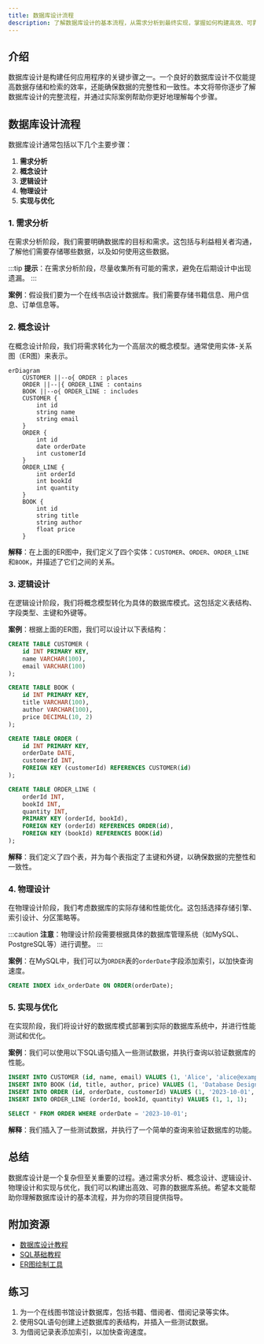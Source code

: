 ```yaml
---
title: 数据库设计流程
description: 了解数据库设计的基本流程，从需求分析到最终实现，掌握如何构建高效、可靠的数据库系统。
---
```


## 介绍

数据库设计是构建任何应用程序的关键步骤之一。一个良好的数据库设计不仅能提高数据存储和检索的效率，还能确保数据的完整性和一致性。本文将带你逐步了解数据库设计的完整流程，并通过实际案例帮助你更好地理解每个步骤。

## 数据库设计流程

数据库设计通常包括以下几个主要步骤：

1. **需求分析**
2. **概念设计**
3. **逻辑设计**
4. **物理设计**
5. **实现与优化**

### 1. 需求分析

在需求分析阶段，我们需要明确数据库的目标和需求。这包括与利益相关者沟通，了解他们需要存储哪些数据，以及如何使用这些数据。

:::tip
**提示**：在需求分析阶段，尽量收集所有可能的需求，避免在后期设计中出现遗漏。
:::

**案例**：假设我们要为一个在线书店设计数据库。我们需要存储书籍信息、用户信息、订单信息等。

### 2. 概念设计

在概念设计阶段，我们将需求转化为一个高层次的概念模型。通常使用实体-关系图（ER图）来表示。

```mermaid
erDiagram
    CUSTOMER ||--o{ ORDER : places
    ORDER ||--|{ ORDER_LINE : contains
    BOOK ||--o{ ORDER_LINE : includes
    CUSTOMER {
        int id
        string name
        string email
    }
    ORDER {
        int id
        date orderDate
        int customerId
    }
    ORDER_LINE {
        int orderId
        int bookId
        int quantity
    }
    BOOK {
        int id
        string title
        string author
        float price
    }
```

**解释**：在上面的ER图中，我们定义了四个实体：`CUSTOMER`、`ORDER`、`ORDER_LINE`和`BOOK`，并描述了它们之间的关系。

### 3. 逻辑设计

在逻辑设计阶段，我们将概念模型转化为具体的数据库模式。这包括定义表结构、字段类型、主键和外键等。

**案例**：根据上面的ER图，我们可以设计以下表结构：

```sql
CREATE TABLE CUSTOMER (
    id INT PRIMARY KEY,
    name VARCHAR(100),
    email VARCHAR(100)
);

CREATE TABLE BOOK (
    id INT PRIMARY KEY,
    title VARCHAR(100),
    author VARCHAR(100),
    price DECIMAL(10, 2)
);

CREATE TABLE ORDER (
    id INT PRIMARY KEY,
    orderDate DATE,
    customerId INT,
    FOREIGN KEY (customerId) REFERENCES CUSTOMER(id)
);

CREATE TABLE ORDER_LINE (
    orderId INT,
    bookId INT,
    quantity INT,
    PRIMARY KEY (orderId, bookId),
    FOREIGN KEY (orderId) REFERENCES ORDER(id),
    FOREIGN KEY (bookId) REFERENCES BOOK(id)
);
```

**解释**：我们定义了四个表，并为每个表指定了主键和外键，以确保数据的完整性和一致性。

### 4. 物理设计

在物理设计阶段，我们考虑数据库的实际存储和性能优化。这包括选择存储引擎、索引设计、分区策略等。

:::caution
**注意**：物理设计阶段需要根据具体的数据库管理系统（如MySQL、PostgreSQL等）进行调整。
:::

**案例**：在MySQL中，我们可以为`ORDER`表的`orderDate`字段添加索引，以加快查询速度。

```sql
CREATE INDEX idx_orderDate ON ORDER(orderDate);
```

### 5. 实现与优化

在实现阶段，我们将设计好的数据库模式部署到实际的数据库系统中，并进行性能测试和优化。

**案例**：我们可以使用以下SQL语句插入一些测试数据，并执行查询以验证数据库的性能。

```sql
INSERT INTO CUSTOMER (id, name, email) VALUES (1, 'Alice', 'alice@example.com');
INSERT INTO BOOK (id, title, author, price) VALUES (1, 'Database Design', 'John Doe', 29.99);
INSERT INTO ORDER (id, orderDate, customerId) VALUES (1, '2023-10-01', 1);
INSERT INTO ORDER_LINE (orderId, bookId, quantity) VALUES (1, 1, 1);

SELECT * FROM ORDER WHERE orderDate = '2023-10-01';
```

**解释**：我们插入了一些测试数据，并执行了一个简单的查询来验证数据库的功能。

## 总结

数据库设计是一个复杂但至关重要的过程。通过需求分析、概念设计、逻辑设计、物理设计和实现与优化，我们可以构建出高效、可靠的数据库系统。希望本文能帮助你理解数据库设计的基本流程，并为你的项目提供指导。

## 附加资源

- [数据库设计教程](https://www.example.com/database-design-tutorial)
- [SQL基础教程](https://www.example.com/sql-basics)
- [ER图绘制工具](https://www.example.com/er-diagram-tool)

## 练习

1. 为一个在线图书馆设计数据库，包括书籍、借阅者、借阅记录等实体。
2. 使用SQL语句创建上述数据库的表结构，并插入一些测试数据。
3. 为借阅记录表添加索引，以加快查询速度。
